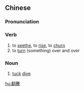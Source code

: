 {{also|翻腾}}
==Chinese==
{{zh-forms|s=翻腾}}

===Pronunciation===
{{zh-pron
|m=fānténg,tl=y
|c=faan1 tang4
|cat=v,n
}}

===Verb===
{{zh-verb}}

# to [[seethe]], to [[rise]], to [[churn]]
# to [[turn]] (something) over and over

===Noun===
{{zh-noun}}

# {{lb|zh|sports}} [[tuck]] [[dive]]

[[hu:翻騰]]